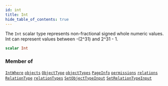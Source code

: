 ```yaml
---
id: int
title: Int
hide_table_of_contents: true
---
```








The `Int` scalar type represents non-fractional signed whole numeric values. Int can represent values between -(2^31) and 2^31 - 1.

```graphql
scalar Int
```




### Member of

[`IntWhere`](/docs/v1/directory-api-reference/schema/common/inputs/int-where)  <Badge class="secondary" text="input"/><Bullet />[`objects`](/docs/v1/directory-api-reference/schema/objects/queries/objects)  <Badge class="secondary" text="query"/><Bullet />[`ObjectType`](/docs/v1/directory-api-reference/schema/object-types/objects/object-type)  <Badge class="secondary" text="object"/><Bullet />[`objectTypes`](/docs/v1/directory-api-reference/schema/object-types/queries/object-types)  <Badge class="secondary" text="query"/><Bullet />[`PageInfo`](/docs/v1/directory-api-reference/schema/common/objects/page-info)  <Badge class="secondary" text="object"/><Bullet />[`permissions`](/docs/v1/directory-api-reference/schema/permissions/queries/permissions)  <Badge class="secondary" text="query"/><Bullet />[`relations`](/docs/v1/directory-api-reference/schema/relations/queries/relations)  <Badge class="secondary" text="query"/><Bullet />[`RelationType`](/docs/v1/directory-api-reference/schema/relation-types/objects/relation-type)  <Badge class="secondary" text="object"/><Bullet />[`relationTypes`](/docs/v1/directory-api-reference/schema/relation-types/queries/relation-types)  <Badge class="secondary" text="query"/><Bullet />[`SetObjectTypeInput`](/docs/v1/directory-api-reference/schema/object-types/inputs/set-object-type-input)  <Badge class="secondary" text="input"/><Bullet />[`SetRelationTypeInput`](/docs/v1/directory-api-reference/schema/relation-types/inputs/set-relation-type-input)  <Badge class="secondary" text="input"/>



